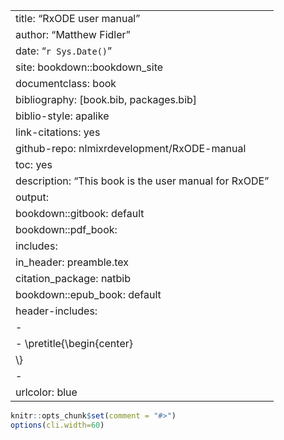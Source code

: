 
--- 
title: "RxODE user manual"
author: "Matthew Fidler"
date: "`r Sys.Date()`"
site: bookdown::bookdown_site
documentclass: book
bibliography: [book.bib, packages.bib]
biblio-style: apalike
link-citations: yes
github-repo: nlmixrdevelopment/RxODE-manual
toc: yes
description: "This book is the user manual for RxODE"
output:
  bookdown::gitbook: default
  bookdown::pdf_book:
    includes:
      in_header: preamble.tex
    citation_package: natbib
  bookdown::epub_book: default
header-includes:
  - \usepackage{titling}
  - \pretitle{\begin{center}
    \includegraphics[width=2in,height=2in]{logo.png}\LARGE\\}
  - \posttitle{\end{center}}
urlcolor: blue
---

```r
knitr::opts_chunk$set(comment = "#>")
options(cli.width=60)
```
